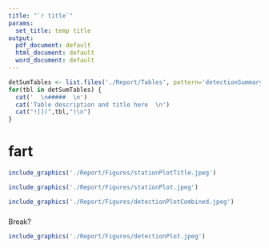 ```yaml
---
title: "`r title`"
params:
  set_title: temp title
output:
  pdf_document: default
  html_document: default
  word_document: default
---
```



```r
detSumTables <- list.files('./Report/Tables', pattern='detectionSummaryTable', full.names=TRUE)
for(tbl in detSumTables) {
  cat('  \n#####  \n')
  cat('Table description and title here  \n')
  cat("![](",tbl,")\n")
}
```

# fart

```r
include_graphics('./Report/Figures/stationPlotTitle.jpeg')
```


```r
include_graphics('./Report/Figures/stationPlot.jpeg')
```


```r
include_graphics('./Report/Figures/detectionPlotCombined.jpeg')
```

#####
Break?

```r
include_graphics('./Report/Figures/detectionPlot.jpeg')
```
